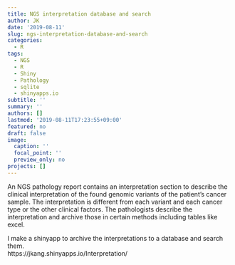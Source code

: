 ```yaml
---
title: NGS interpretation database and search
author: JK
date: '2019-08-11'
slug: ngs-interpretation-database-and-search
categories:
  - R
tags:
  - NGS
  - R
  - Shiny
  - Pathology
  - sqlite
  - shinyapps.io
subtitle: ''
summary: ''
authors: []
lastmod: '2019-08-11T17:23:55+09:00'
featured: no
draft: false
image:
  caption: ''
  focal_point: ''
  preview_only: no
projects: []
---
```


An NGS pathology report contains an interpretation section to describe the clinical interpretation of the found genomic variants of the patient's cancer sample. The interpretation is different from each variant and each cancer type or the other clinical factors. The pathologists describe the interpretation and archive those in certain methods including tables like excel.  

I make a shinyapp to archive the interpretations to a database and search them.  
https://jkang.shinyapps.io/Interpretation/
